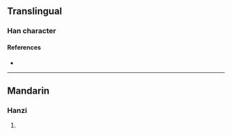 {{character info/new}}
==Translingual==

===Han character===
{{Han char|rn=9|rad=人|as=09|sn=11|four=|canj=ORRS|ids=⿰亻咢}}

====References====
* {{Han ref|kx=0110.220|dkj=00854|dj=0236.060|hdz=10191.060|uh=5054|ud=20564}}

----

==Mandarin==

===Hanzi===
{{cmn-hanzi|pin=[[è]] ([[e4]])|wg=o<sup>4</sup>}}

# {{defn|lang=cmn|sort=人09}}